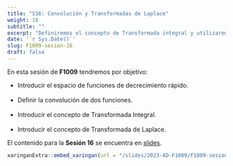---
title: "S16: Convolución y Transformadas de Laplace"
weight: 16
subtitle: ""
excerpt: "Definiremos el concepto de Transformada integral y utilizaremos particularmente la de Laplace para resolver EDOs."
date: '`r Sys.Date()`'
slug: F1009-sesion-16
draft: false
---

En esta sesión de __F1009__ tendremos por objetivo:

 * Introducir el espacio de funciones de decrecimiento rápido. <br/><br/>
 * Definir la convolución de dos funciones. <br/><br/>
 * Introducir el concepto de Transformada Integral. <br/><br/>
 * Introducir el concepto de Transformada de Laplace.
 
El contenido para la **Sesión 16** se encuentra en [slides](/slides/2023-AD-F1009/F1009-sesion-16).

```{r embed-xaringan, echo=FALSE}
xaringanExtra::embed_xaringan(url = "/slides/2023-AD-F1009/F1009-sesion-16", ratio = "4:3")
```